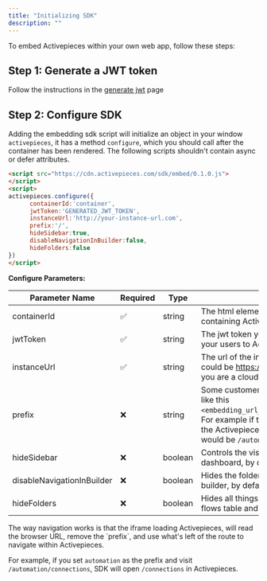 ```yaml
---
title: "Initializing SDK"
description: ""
---
```


To embed Activepieces within your own web app, follow these steps:



## Step 1: Generate a JWT token

Follow the instructions in the [generate jwt](./generate-jwt) page

## Step 2: Configure SDK

Adding the embedding sdk script will initialize an object in your window `activepieces`, it has a method `configure`, which you should call after the container has been rendered.
<Tip>
The following scripts shouldn't contain async or defer attributes.
</Tip>

```html
<script src="https://cdn.activepieces.com/sdk/embed/0.1.0.js">
</script>
<script>
activepieces.configure({
      containerId:'container',
      jwtToken:'GENERATED_JWT_TOKEN',
      instanceUrl:'http://your-instance-url.com',
      prefix:'/',
      hideSidebar:true,
      disableNavigationInBuilder:false,
      hideFolders:false
})
</script>
```



**Configure Parameters:**

| Parameter Name |  Required |  Type | Description |
| --- | --- | --- | --- |
| containerId | ✅ | string | The html element's id that is going to be containing Activepieces's iframe.
| jwtToken | ✅  |  string | The jwt token you generated to authenticate your users to Activepieces.
| instanceUrl| ✅ |  string | The url of the instance hosting Activepieces, could be https://cloud.activepieces.com if you are a cloud user.
| prefix | ❌ | string | Some customers have an embedding prefix, like this `<embedding_url_prefix>/<Activepieces_url>`. For example if the prefix is `/automations` and the Activepieces url is `/flows` the full url would be `/automations/flows`.
| hideSidebar | ❌ | boolean | Controls the visibility of the sidebar in the dashboard, by default it is false.
| disableNavigationInBuilder | ❌ |  boolean | Hides the folder name and back button in the builder, by default it is false.
| hideFolders | ❌ | boolean | Hides all things related to folders in both the flows table and builder by default it is false.

<Info>
The way navigation works is that the iframe loading Activepieces, will read the browser URL, remove the `prefix`, and use what's left of the route to navigate within Activepieces.

For example, if you set `automation` as the prefix and visit `/automation/connections`, SDK will open `/connections` in Activepieces.
</Info>
